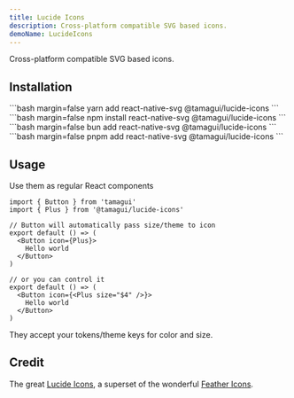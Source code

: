 ```yaml
---
title: Lucide Icons
description: Cross-platform compatible SVG based icons.
demoName: LucideIcons
---
```


<Description>Cross-platform compatible SVG based icons.</Description>

<HeroContainer noPad>
  <LucideIconsDemo />
</HeroContainer>

## Installation

<CodeBlockWithTabs>
  <div id="yarn">
  ```bash margin=false
  yarn add react-native-svg @tamagui/lucide-icons
  ```
  </div>

  <div id="npm">
  ```bash margin=false
  npm install react-native-svg @tamagui/lucide-icons
  ```
  </div>

  <div id="bun">
  ```bash margin=false
  bun add react-native-svg @tamagui/lucide-icons
  ```
  </div>

  <div id="pnpm">
  ```bash margin=false
  pnpm add react-native-svg @tamagui/lucide-icons
  ```
  </div>
</CodeBlockWithTabs>

## Usage

Use them as regular React components

```tsx
import { Button } from 'tamagui'
import { Plus } from '@tamagui/lucide-icons'

// Button will automatically pass size/theme to icon
export default () => (
  <Button icon={Plus}>
    Hello world
  </Button>
)

// or you can control it
export default () => (
  <Button icon={<Plus size="$4" />}>
    Hello world
  </Button>
)
```

They accept your tokens/theme keys for color and size.

## Credit

The great [Lucide Icons](https://lucide.dev/), a superset of the wonderful [Feather Icons](https://feathericons.com/).

